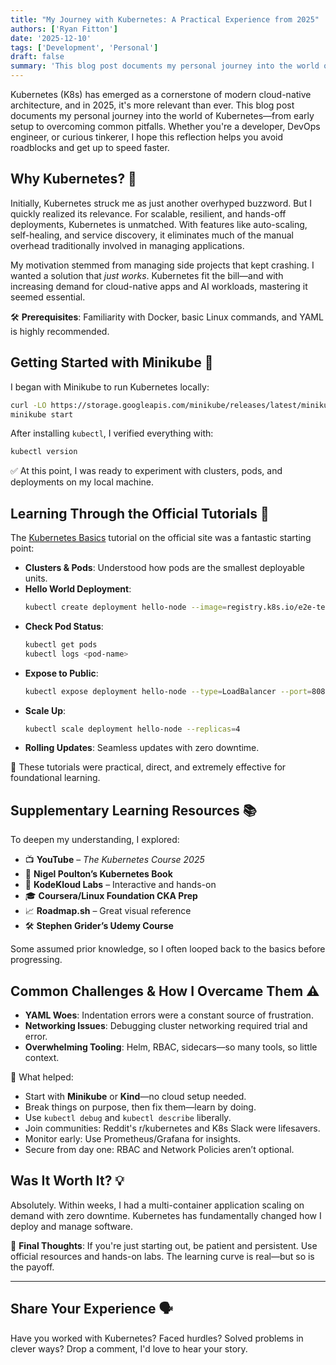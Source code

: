```yaml
---
title: "My Journey with Kubernetes: A Practical Experience from 2025"
authors: ['Ryan Fitton']
date: '2025-12-10'
tags: ['Development', 'Personal']
draft: false
summary: 'This blog post documents my personal journey into the world of Kubernetes—from early setup to overcoming common pitfalls.'
---
```


Kubernetes (K8s) has emerged as a cornerstone of modern cloud-native architecture, and in 2025, it's more relevant than ever. This blog post documents my personal journey into the world of Kubernetes—from early setup to overcoming common pitfalls. Whether you're a developer, DevOps engineer, or curious tinkerer, I hope this reflection helps you avoid roadblocks and get up to speed faster.

## Why Kubernetes? 🤔

Initially, Kubernetes struck me as just another overhyped buzzword. But I quickly realized its relevance. For scalable, resilient, and hands-off deployments, Kubernetes is unmatched. With features like auto-scaling, self-healing, and service discovery, it eliminates much of the manual overhead traditionally involved in managing applications.

My motivation stemmed from managing side projects that kept crashing. I wanted a solution that *just works*. Kubernetes fit the bill—and with increasing demand for cloud-native apps and AI workloads, mastering it seemed essential.

🛠️ **Prerequisites**: Familiarity with Docker, basic Linux commands, and YAML is highly recommended.

## Getting Started with Minikube 🧪

I began with Minikube to run Kubernetes locally:

```bash
curl -LO https://storage.googleapis.com/minikube/releases/latest/minikube-linux-amd64
minikube start
```

After installing `kubectl`, I verified everything with:

```bash
kubectl version
```

✅ At this point, I was ready to experiment with clusters, pods, and deployments on my local machine.

## Learning Through the Official Tutorials 📘

The [Kubernetes Basics](https://kubernetes.io/docs/tutorials/kubernetes-basics/) tutorial on the official site was a fantastic starting point:

- **Clusters & Pods**: Understood how pods are the smallest deployable units.
- **Hello World Deployment**:
  ```bash
  kubectl create deployment hello-node --image=registry.k8s.io/e2e-test-images/agnhost:2.39 -- /agnhost netexec --http-port=8080
  ```
- **Check Pod Status**:
  ```bash
  kubectl get pods
  kubectl logs <pod-name>
  ```
- **Expose to Public**:
  ```bash
  kubectl expose deployment hello-node --type=LoadBalancer --port=8080
  ```
- **Scale Up**:
  ```bash
  kubectl scale deployment hello-node --replicas=4
  ```
- **Rolling Updates**: Seamless updates with zero downtime.

🎯 These tutorials were practical, direct, and extremely effective for foundational learning.

## Supplementary Learning Resources 📚

To deepen my understanding, I explored:

- 📺 **YouTube** – *The Kubernetes Course 2025*  
- 📘 **Nigel Poulton’s Kubernetes Book**  
- 🧪 **KodeKloud Labs** – Interactive and hands-on  
- 🎓 **Coursera/Linux Foundation CKA Prep**  
- 📈 **Roadmap.sh** – Great visual reference  
- 🛠️ **Stephen Grider’s Udemy Course**

Some assumed prior knowledge, so I often looped back to the basics before progressing.

## Common Challenges & How I Overcame Them ⚠️

- **YAML Woes**: Indentation errors were a constant source of frustration.
- **Networking Issues**: Debugging cluster networking required trial and error.
- **Overwhelming Tooling**: Helm, RBAC, sidecars—so many tools, so little context.

🔧 What helped:
- Start with **Minikube** or **Kind**—no cloud setup needed.
- Break things on purpose, then fix them—learn by doing.
- Use `kubectl debug` and `kubectl describe` liberally.
- Join communities: Reddit's r/kubernetes and K8s Slack were lifesavers.
- Monitor early: Use Prometheus/Grafana for insights.
- Secure from day one: RBAC and Network Policies aren’t optional.

## Was It Worth It? 💡

Absolutely. Within weeks, I had a multi-container application scaling on demand with zero downtime. Kubernetes has fundamentally changed how I deploy and manage software.

💬 **Final Thoughts**: If you're just starting out, be patient and persistent. Use official resources and hands-on labs. The learning curve is real—but so is the payoff.

---

## Share Your Experience 🗣️

Have you worked with Kubernetes? Faced hurdles? Solved problems in clever ways? Drop a comment, I'd love to hear your story.